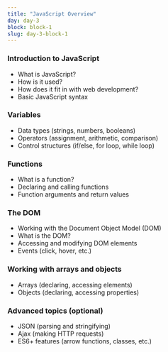 ```yaml
---
title: "JavaScript Overview"
day: day-3
block: block-1
slug: day-3-block-1
---
```


### Introduction to JavaScript

- What is JavaScript?
- How is it used?
- How does it fit in with web development?
- Basic JavaScript syntax
  
### Variables

- Data types (strings, numbers, booleans)
- Operators (assignment, arithmetic, comparison)
- Control structures (if/else, for loop, while loop)

### Functions

- What is a function?
- Declaring and calling functions
- Function arguments and return values

### The DOM

- Working with the Document Object Model (DOM)
- What is the DOM?
- Accessing and modifying DOM elements
- Events (click, hover, etc.)
  
### Working with arrays and objects

- Arrays (declaring, accessing elements)
- Objects (declaring, accessing properties)


### Advanced topics (optional)

- JSON (parsing and stringifying)
- Ajax (making HTTP requests)
- ES6+ features (arrow functions, classes, etc.)
